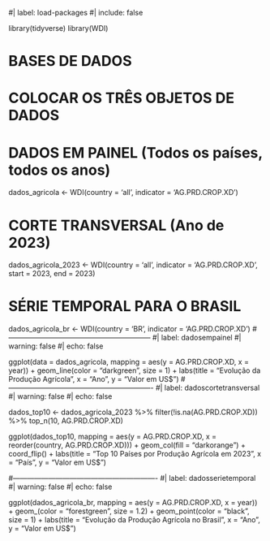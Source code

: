 #| label: load-packages 
#| include: false 

library(tidyverse) 
library(WDI) 

# BASES DE DADOS
# COLOCAR OS TRÊS OBJETOS DE DADOS

# DADOS EM PAINEL (Todos os países, todos os anos)
dados_agricola <- WDI(country = 'all',
                      indicator = 'AG.PRD.CROP.XD')

# CORTE TRANSVERSAL (Ano de 2023)
dados_agricola_2023 <- WDI(country = 'all',
                           indicator = 'AG.PRD.CROP.XD',
                           start = 2023, end = 2023)

# SÉRIE TEMPORAL PARA O BRASIL
dados_agricola_br <- WDI(country = 'BR',
                         indicator = 'AG.PRD.CROP.XD')
#------------------------------------------------------------
#| label: dadosempainel
#| warning: false
#| echo: false

ggplot(data = dados_agricola,
       mapping = aes(y = AG.PRD.CROP.XD, x = year)) +
  geom_line(color = "darkgreen", size = 1) +
  labs(title = "Evolução da Produção Agrícola",
       x = "Ano", y = "Valor em US$")
#-------------------------------------------------------------
#| label: dadoscortetransversal
#| warning: false 
#| echo: false  

dados_top10 <- dados_agricola_2023 %>%
  filter(!is.na(AG.PRD.CROP.XD)) %>%
  top_n(10, AG.PRD.CROP.XD)

ggplot(dados_top10,
       mapping = aes(y = AG.PRD.CROP.XD, x = reorder(country, AG.PRD.CROP.XD))) +
  geom_col(fill = "darkorange") +
  coord_flip() +
  labs(title = "Top 10 Países por Produção Agrícola em 2023",
       x = "País", y = "Valor em US$")

#-------------------------------------------------------------
#| label: dadosserietemporal
#| warning: false 
#| echo: false

ggplot(dados_agricola_br,
       mapping = aes(y = AG.PRD.CROP.XD, x = year)) +
  geom_(color = "forestgreen", size = 1.2) +
  geom_point(color = "black", size = 1) +
  labs(title = "Evolução da Produção Agrícola no Brasil",
       x = "Ano", y = "Valor em US$")







